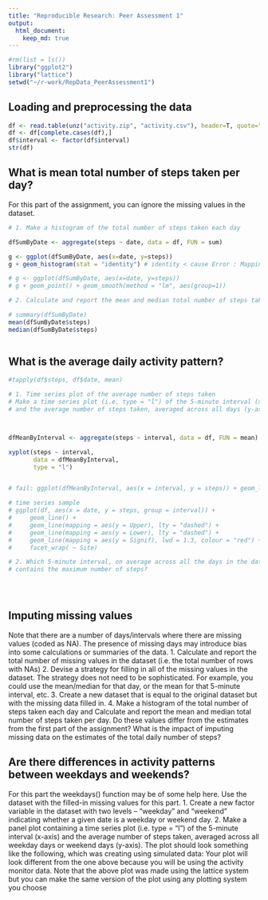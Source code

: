 ```yaml
---
title: "Reproducible Research: Peer Assessment 1"
output: 
  html_document:
    keep_md: true
---
```


```r
#rm(list = ls())
library("ggplot2")
library("lattice")
setwd("~/r-work/RepData_PeerAssessment1")
```

## Loading and preprocessing the data

```r
df <- read.table(unz("activity.zip", "activity.csv"), header=T, quote="\"", sep=",", as.factor()) # , nrows=30
df <- df[complete.cases(df),]
df$interval <- factor(df$interval)
str(df)
```

## What is mean total number of steps taken per day?

For this part of the assignment, you can ignore the missing values in the dataset.

```r

# 1. Make a histogram of the total number of steps taken each day

dfSumByDate <- aggregate(steps ~ date, data = df, FUN = sum)

g <- ggplot(dfSumByDate, aes(x=date, y=steps)) 
g + geom_histogram(stat = "identity") # identity < cause Error : Mapping a variable to y and also using stat="bin"

# g <- ggplot(dfSumByDate, aes(x=date, y=steps)) 
# g + geom_point() + geom_smooth(method = "lm", aes(group=1)) 

# 2. Calculate and report the mean and median total number of steps taken per day

# summary(dfSumByDate)
mean(dfSumByDate$steps)
median(dfSumByDate$steps)



```

## What is the average daily activity pattern?

```r
#tapply(df$steps, df$date, mean)

# 1. Time series plot of the average number of steps taken
# Make a time series plot (i.e. type = "l") of the 5-minute interval (x-axis)
# and the average number of steps taken, averaged across all days (y-axis)



dfMeanByInterval <- aggregate(steps ~ interval, data = df, FUN = mean)

xyplot(steps ~ interval,
       data = dfMeanByInterval,
       type = "l")


# fail: ggplot(dfMeanByInterval, aes(x = interval, y = steps)) + geom_line(  aes(group=interval))

# time series sample
# ggplot(df, aes(x = date, y = steps, group = interval)) +
#     geom_line() +
#     geom_line(mapping = aes(y = Upper), lty = "dashed") +
#     geom_line(mapping = aes(y = Lower), lty = "dashed") +
#     geom_line(mapping = aes(y = Signif), lwd = 1.3, colour = "red") +
#     facet_wrap( ~ Site)

# 2. Which 5-minute interval, on average across all the days in the dataset,
# contains the maximum number of steps?


    
```
    

## Imputing missing values
Note that there are a number of days/intervals where there are missing values
(coded as NA). The presence of missing days may introduce bias into some
calculations or summaries of the data.
1. Calculate and report the total number of missing values in the dataset
(i.e. the total number of rows with NAs)
2. Devise a strategy for filling in all of the missing values in the dataset. The
strategy does not need to be sophisticated. For example, you could use
the mean/median for that day, or the mean for that 5-minute interval, etc.
3. Create a new dataset that is equal to the original dataset but with the
missing data filled in.
4. Make a histogram of the total number of steps taken each day and Calculate
and report the mean and median total number of steps taken per day. Do
these values differ from the estimates from the first part of the assignment?
What is the impact of imputing missing data on the estimates of the total
daily number of steps?


## Are there differences in activity patterns between weekdays and weekends?
For this part the weekdays() function may be of some help here. Use the dataset
with the filled-in missing values for this part.
1. Create a new factor variable in the dataset with two levels – “weekday”
and “weekend” indicating whether a given date is a weekday or weekend
day.
2. Make a panel plot containing a time series plot (i.e. type = "l") of the
5-minute interval (x-axis) and the average number of steps taken, averaged
across all weekday days or weekend days (y-axis). The plot should look
something like the following, which was creating using simulated data:
Your plot will look different from the one above because you will be using
the activity monitor data. Note that the above plot was made using the lattice
system but you can make the same version of the plot using any plotting system
you choose




